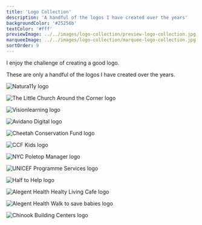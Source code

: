 ```yaml
---
title: 'Logo Collection'
description: 'A handful of the logos I have created over the years'
backgroundColor: '#25256b'
textColor: '#fff'
previewImage: ../../images/logo-collection/preview-logo-collection.jpg
marqueeImage: ../../images/logo-collection/marquee-logo-collection.jpg
sortOrder: 9
---
```


<IntroBlock>

I enjoy the challenge of creating a good logo.

</IntroBlock>

<TextBlock>
    
These are only a handful of the logos I have created over the years. 

</TextBlock>

<FigureSingleBlock>

![Natura11y logo](../../images/logo-collection/natura11y-inclusive-framework.jpg)
    
</FigureSingleBlock>

<FigureSingleBlock>

![The Little Church Around the Corner logo](../../images/logo-collection/the-little-church-around-the-corner.jpg)
    
</FigureSingleBlock>

<FigureSingleBlock>

![Visionlearning logo](../../images/logo-collection/visionlearning.jpg)
    
</FigureSingleBlock>

<FigureSingleBlock>

![Avidano Digital logo](../../images/logo-collection/avidano-digital.jpg)
    
</FigureSingleBlock>

<FigureSingleBlock>

![Cheetah Conservation Fund logo](../../images/logo-collection/cheetah-conservation-fund.jpg)
    
</FigureSingleBlock>

<FigureSingleBlock>

![CCF Kids logo](../../images/logo-collection/ccf-kids.jpg)
    
</FigureSingleBlock>

<FigureSingleBlock>

![NYC Poletop Manager logo](../../images/logo-collection/nyc-poletop-manager.jpg)
    
</FigureSingleBlock>

<FigureSingleBlock>

![UNICEF Programme Services logo](../../images/logo-collection/unicef-programme-services.jpg)
    
</FigureSingleBlock>

<FigureSingleBlock>

![Half to Help logo](../../images/logo-collection/half-to-help.jpg)
    
</FigureSingleBlock>

<FigureSingleBlock>

![Alegent Health Healty Living Cafe logo](../../images/logo-collection/alegent-health-healty-living-cafe.jpg)
    
</FigureSingleBlock>

<FigureSingleBlock>

![Alegent Health Walk to save babies logo](../../images/logo-collection/alegent-health-walk-to-save-babies.jpg)
    
</FigureSingleBlock>

<FigureSingleBlock>

![Chinook Building Centers logo](../../images/logo-collection/chinook-building-centers.jpg)
    
</FigureSingleBlock>